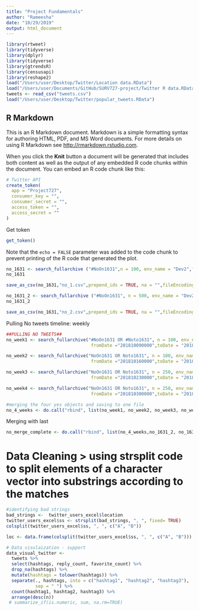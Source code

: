 ```yaml
---
title: "Project Fundamentals"
author: "Rameesha"
date: "10/29/2019"
output: html_document
---
```


```r
library(rtweet)
library(tidyverse)
library(dplyr)
library(tidyverse)
library(gtrendsR)
library(censusapi)
library(reshape2)
load("/Users/user/Desktop/Twitter/Location data.RData")
load("/Users/user/Documents/GitHub/SURV727-project/Twitter R data.RData")
tweets <- read_csv("tweets.csv")
load("/Users/user/Desktop/Twitter/popular_tweets.RData")

```

## R Markdown

This is an R Markdown document. Markdown is a simple formatting syntax for authoring HTML, PDF, and MS Word documents. For more details on using R Markdown see <http://rmarkdown.rstudio.com>.

When you click the **Knit** button a document will be generated that includes both content as well as the output of any embedded R code chunks within the document. You can embed an R code chunk like this:

```r
# Twitter API
create_token(
  app = "Project727",
  consumer_key = "",
  consumer_secret = "",
  access_token = "",
  access_secret = ""
)

```

Get token

```r
get_token()

```

Note that the `echo = FALSE` parameter was added to the code chunk to prevent printing of the R code that generated the plot.

```r
no_1631 <- search_fullarchive ("#NoOn1631",n = 100, env_name = "Dev2",fromDate ="201810010000",toDate = "201811080000")
no_1631
```

```r
save_as_csv(no_1631,"no_1.csv",prepend_ids = TRUE, na = "",fileEncoding = "UTF-8") 
```

```r
no_1631_2 <- search_fullarchive ("#NoOn1631", n = 500, env_name = "Dev2", fromDate ="201810010000",toDate = "201811080000")
no_1631_2
```

```r
save_as_csv(no_1631,"no_2.csv",prepend_ids = TRUE, na = "",fileEncoding = "UTF-8") 
```

Pulling No tweets timeline: weekly

```r
##PULLING NO TWEETS##
no_week1 <- search_fullarchive("#NoOn1631 OR #Noto1631", n = 100, env_name = "Dev2",
                                fromDate ="201810090000",toDate = "201810152359")

no_week2 <- search_fullarchive("NoOn1631 OR Noto1631", n = 100, env_name = "Dev2",
                                fromDate ="201810160000",toDate = "201810222359")

no_week3 <- search_fullarchive("NoOn1631 OR Noto1631", n = 250, env_name = "Dev2",
                                fromDate ="201810230000",toDate = "201810292359")

no_week4 <- search_fullarchive("NoOn1631 OR Noto1631", n = 250, env_name = "Dev2",
                                fromDate ="201810300000",toDate = "201811062359")

#merging the four yes objects and saving to one file
no_4_weeks <- do.call("rbind", list(no_week1, no_week2, no_week3, no_week4))
```
Merging with last 

```r
no_merge_complete <- do.call("rbind", list(no_4_weeks,no_1631_2, no_1631))
```

# Data Cleaning > using strsplit code to split elements of a character vector into substrings according to the matches 
```r
#identifying bad strings
bad_strings <-  twitter_users_excel$location
twitter_users_excel$ss <- strsplit(bad_strings, ", ", fixed= TRUE)
colsplit(twitter_users_excel$ss, ", ", c("A", "B"))

loc <- data.frame(colsplit(twitter_users_excel$ss, ", ", c("A", "B")))

```


```r
# Data visulaization - support
data_visual_twitter <-
  tweets %>%
  select(hashtags, reply_count, favorite_count) %>%
  drop_na(hashtags) %>%
  mutate(hashtags = tolower(hashtags)) %>%
  separate(., hashtags, into = c("hashtag1", "hashtag2", "hashtag3"),
           sep = " ") %>%
  count(hashtag1, hashtag2, hashtag3) %>%
  arrange(desc(n))
 # summarize_if(is.numeric, sum, na.rm=TRUE)
```



```r

```


```r

```


```r

```